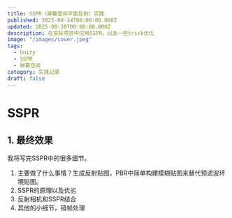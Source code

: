 ```yaml
---
title: SSPR（屏幕空间平面反射）实践
published: 2025-08-14T00:00:00.000Z
updated: 2025-08-20T00:00:00.000Z
description: 在实际项目中应用SSPR，以及一些trick优化
image: "/images/cover.jpeg"
tags:
  - Unity
  - SSPR
  - 屏幕空间
category: 实践记录
draft: false
---
```




# SSPR
## 1. 最终效果

<Diff
  l="/images/0.png"
  r="/images/1.png"
  leftAlt="添加地板反射"
  rightAlt="未添加地板反射"
/>

我将写完SSPR中的很多细节。
1. 主要做了什么事情？生成反射贴图，PBR中简单构建模糊贴图来替代预滤波环境贴图。
2. SSPR的原理以及优劣
3. 反射相机和SSPR结合
4. 其他的小细节，错帧处理
